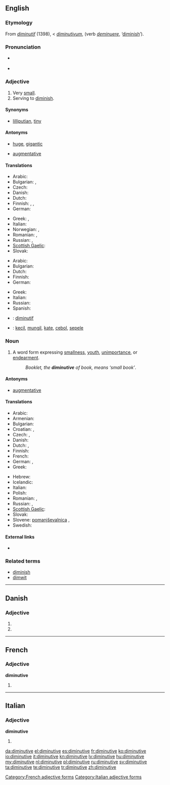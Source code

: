 ==English==
{{was wotd|2009|April|8}}

===Etymology===
From {{etyl|fro}} ''[[diminutif]]'' (1398), < {{etyl|la}} ''[[diminutivum]]'', (verb ''[[deminuere]]'', ‘[[diminish]]’).

===Pronunciation===
* {{a|UK|US}} {{IPA|/dɪˈmɪn.jʊ.tɪv/|/dəˈmɪn.jə.tɪv/}}
* {{audio|en-us-diminutive.ogg|Audio (US)}}

===Adjective===
{{en-adj}}

# Very [[small]].
# Serving to [[diminish]].

====Synonyms====
* {{sense|very small}} [[lilliputian]], [[tiny]]

====Antonyms====
* {{sense|very small}} [[huge]], [[gigantic]]
* {{sense|serving to diminish}} [[augmentative]]

====Translations====
{{trans-top|very small}}
* Arabic: {{t|ar|ضئيل}}
* Bulgarian: {{t|bg|мъничък}},  {{t|bg|миниатюрен}}
* Czech: {{t+|cs|drobný}}
* Danish: {{t-|da|diminutiv}}
* Dutch: {{t+|nl|klein}}
* Finnish: {{t-|fi|pikkuruinen}}, {{t+|fi|vähäinen}}, {{t-|fi|mitätön}}
* German: {{t+|de|winzig}}
{{trans-mid}}
* Greek: {{t+|el|μικροσκοπικός|m|tr=mikroskopikós}}, {{t|el|μικροκαμωμένος|m|tr=mikrokamoménos}}
* Italian: {{t+|it|minuscolo}}
* Norwegian: {{t-|no|diminutiv}},  {{t-|no|diminutiv}}
* Romanian: {{t|ro|diminutiv|m|n}}, {{t|ro|diminutivă|f}}
* Russian: {{t+|ru|крохотный}}, {{t+|ru|миниатюрный}}
* [[Scottish Gaelic]]: {{t-|gd|meanbh|xs=Scottish Gaelic}}
* Slovak: {{t-|sk|drobný}}
{{trans-bottom}}

{{trans-top|serving to diminish}}
* Arabic: {{t|ar|تصغيري}}
* Bulgarian: {{t|bg|умалителен}}
* Dutch: {{t+|nl|verkleinend}}
* Finnish: {{t-|fi|pienentää|alt=pienentävä}}
* German: {{t-|de|verkleinernd}}
{{trans-mid}}
* Greek: {{t|el|μειωτικός|m|tr=meiotikós}}
* Italian: {{t+|it|diminutivo}}
* Russian: {{t+|ru|уменьшительный}}
* Spanish: {{t-|es|diminutivo|m}}
{{trans-bottom}}

{{checktrans-top}}
* {{ttbc|fr}}: [[diminutif]]
* {{ttbc|id}}: [[kecil]], [[mungil]], [[kate]], [[cebol]], [[sepele]]
{{trans-mid}}
{{trans-bottom}}

===Noun===
{{en-noun}}

# {{grammar}} A word form expressing [[smallness]], [[youth]], [[unimportance]], or [[endearment]].
#: ''Booklet, the '''diminutive''' of book, means ‘small book’''.

====Antonyms====
* [[augmentative]]

====Translations====
{{trans-top|grammar: word form expressing smallness}}
* Arabic: {{t|ar|التصغير|m}}
* Armenian: {{t|hy|նվազական|tr=nvazakan}}
* Bulgarian: {{t|bg|умалително име|n}}
* Croatian: {{t-|hr|deminutiv|m}}, {{t-|hr|umanjenica|f}}
* Czech: {{t-|cs|zdrobnělina|f}},  {{t-|cs|deminutivum|n}}
* Danish: {{t-|da|diminutiv|n}}
* Dutch: {{t+|nl|verkleinwoord|n}}, {{t|nl|diminutief|n}}
* Finnish: {{t+|fi|diminutiivi}}
* French: {{t+|fr|diminutif|m}}
* German: {{t+|de|Diminutiv|m}}, {{t|de|Verkleinerungsform|f}}
* Greek: {{t+|el|υποκοριστικό|n|tr=ypokoristikó}}
{{trans-mid}}
* Hebrew: {{t|he|צורת הקטנה|f|tr=tzurát-haktaná}}
* Icelandic: {{t|is|smækkunarending|f}}
* Italian: {{t+|it|diminutivo|m}}
* Polish: {{t+|pl|zdrobnienie|n}}
* Romanian: {{t|ro|diminutiv|n}}, {{t|ro|diminutive|n|p}}
* Russian: {{t+|ru|диминутив|m|tr=diminutiv}}, {{t|ru|уменьшительное слово|n|tr=umen'šitel'noe slovo}}
* [[Scottish Gaelic]]: {{t-|gd|meanbhan|m|xs=Scottish Gaelic}}
* Slovak: {{t+|sk|zdrobnenina|f}}
* Slovene: [[pomanjševalnica]] {{f}},  {{t|sl|manjšalnica|f|alt=manjšálnica}}
* Swedish: {{t+|sv|diminutiv}}
{{trans-bottom}}

====External links====
* {{pedialite}}

===Related terms===
* [[diminish]]
* [[dimwit]]

----

==Danish==

===Adjective===
{{infl|da|adjective form}}

# {{form of|definite|diminutiv|lang=da}}
# {{form of|plural|diminutiv|lang=da}}

----

==French==

===Adjective===
'''diminutive''' {{f}}

# {{feminine of|[[diminutif]]}}

[[Category:French adjective forms]]

----

==Italian==

===Adjective===
'''diminutive''' {{f}}

# {{form of|feminine plural form|[[diminutivo]]}}

[[Category:Italian adjective forms]]

[[da:diminutive]]
[[el:diminutive]]
[[es:diminutive]]
[[fr:diminutive]]
[[ko:diminutive]]
[[io:diminutive]]
[[it:diminutive]]
[[kn:diminutive]]
[[lv:diminutive]]
[[hu:diminutive]]
[[my:diminutive]]
[[nl:diminutive]]
[[pl:diminutive]]
[[ru:diminutive]]
[[sv:diminutive]]
[[ta:diminutive]]
[[te:diminutive]]
[[tr:diminutive]]
[[zh:diminutive]]